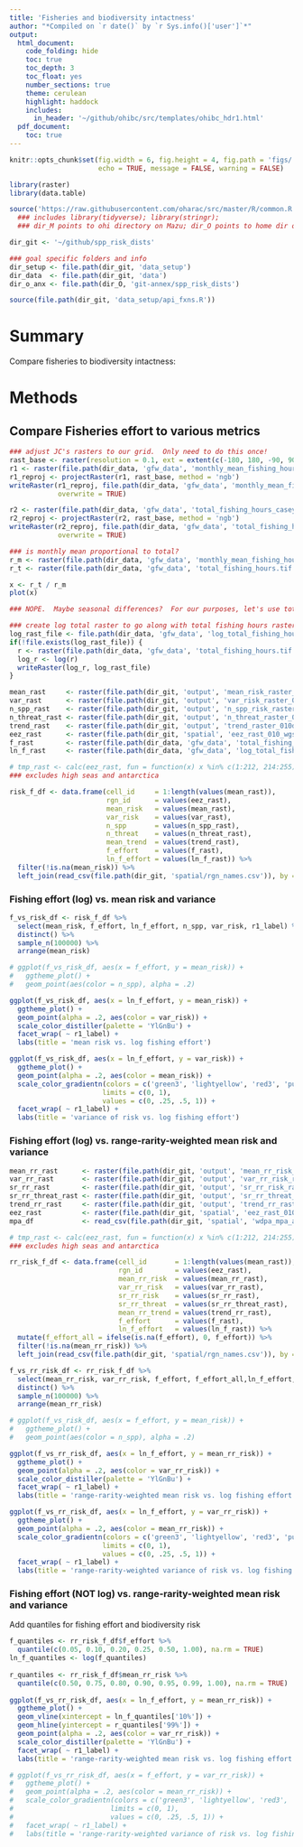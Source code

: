 ```yaml
---
title: 'Fisheries and biodiversity intactness'
author: "*Compiled on `r date()` by `r Sys.info()['user']`*"
output: 
  html_document:
    code_folding: hide
    toc: true
    toc_depth: 3
    toc_float: yes
    number_sections: true
    theme: cerulean
    highlight: haddock
    includes: 
      in_header: '~/github/ohibc/src/templates/ohibc_hdr1.html'
  pdf_document:
    toc: true
---
```


``` r

knitr::opts_chunk$set(fig.width = 6, fig.height = 4, fig.path = 'figs/',
                      echo = TRUE, message = FALSE, warning = FALSE)

library(raster)
library(data.table)

source('https://raw.githubusercontent.com/oharac/src/master/R/common.R')
  ### includes library(tidyverse); library(stringr); 
  ### dir_M points to ohi directory on Mazu; dir_O points to home dir on Mazu

dir_git <- '~/github/spp_risk_dists'

### goal specific folders and info
dir_setup <- file.path(dir_git, 'data_setup')
dir_data  <- file.path(dir_git, 'data')
dir_o_anx <- file.path(dir_O, 'git-annex/spp_risk_dists')

source(file.path(dir_git, 'data_setup/api_fxns.R'))

```

# Summary

Compare fisheries to biodiversity intactness: 

# Methods


## Compare Fisheries effort to various metrics

``` r
### adjust JC's rasters to our grid.  Only need to do this once!
rast_base <- raster(resolution = 0.1, ext = extent(c(-180, 180, -90, 90)))
r1 <- raster(file.path(dir_data, 'gfw_data', 'monthly_mean_fishing_hours_casey.grd'))
r1_reproj <- projectRaster(r1, rast_base, method = 'ngb')
writeRaster(r1_reproj, file.path(dir_data, 'gfw_data', 'monthly_mean_fishing_hours.tif'),
            overwrite = TRUE)

r2 <- raster(file.path(dir_data, 'gfw_data', 'total_fishing_hours_casey.grd'))
r2_reproj <- projectRaster(r2, rast_base, method = 'ngb')
writeRaster(r2_reproj, file.path(dir_data, 'gfw_data', 'total_fishing_hours.tif'),
            overwrite = TRUE)
```

``` r
### is monthly mean proportional to total?
r_m <- raster(file.path(dir_data, 'gfw_data', 'monthly_mean_fishing_hours.tif'))
r_t <- raster(file.path(dir_data, 'gfw_data', 'total_fishing_hours.tif'))

x <- r_t / r_m
plot(x)

### NOPE.  Maybe seasonal differences?  For our purposes, let's use total.
```

``` r

### create log total raster to go along with total fishing hours raster.  
log_rast_file <- file.path(dir_data, 'gfw_data', 'log_total_fishing_hours.tif')
if(!file.exists(log_rast_file)) {
  r <- raster(file.path(dir_data, 'gfw_data', 'total_fishing_hours.tif'))
  log_r <- log(r)
  writeRaster(log_r, log_rast_file)
}
```

``` r

mean_rast     <- raster(file.path(dir_git, 'output', 'mean_risk_raster_010deg.tif'))
var_rast      <- raster(file.path(dir_git, 'output', 'var_risk_raster_010deg.tif'))
n_spp_rast    <- raster(file.path(dir_git, 'output', 'n_spp_risk_raster_010deg.tif'))
n_threat_rast <- raster(file.path(dir_git, 'output', 'n_threat_raster_010deg.tif'))
trend_rast    <- raster(file.path(dir_git, 'output', 'trend_raster_010deg.tif'))
eez_rast      <- raster(file.path(dir_git, 'spatial', 'eez_rast_010_wgs84.tif'))
f_rast        <- raster(file.path(dir_data, 'gfw_data', 'total_fishing_hours.tif'))
ln_f_rast     <- raster(file.path(dir_data, 'gfw_data', 'log_total_fishing_hours.tif'))

# tmp_rast <- calc(eez_rast, fun = function(x) x %in% c(1:212, 214:255))
### excludes high seas and antarctica

risk_f_df <- data.frame(cell_id     = 1:length(values(mean_rast)),
                        rgn_id      = values(eez_rast),
                        mean_risk   = values(mean_rast),
                        var_risk    = values(var_rast),
                        n_spp       = values(n_spp_rast),
                        n_threat    = values(n_threat_rast),
                        mean_trend  = values(trend_rast),
                        f_effort    = values(f_rast),
                        ln_f_effort = values(ln_f_rast)) %>%
  filter(!is.na(mean_risk)) %>%
  left_join(read_csv(file.path(dir_git, 'spatial/rgn_names.csv')), by = c('rgn_id'))

```

### Fishing effort (log) vs. mean risk and variance

``` r

f_vs_risk_df <- risk_f_df %>%
  select(mean_risk, f_effort, ln_f_effort, n_spp, var_risk, r1_label) %>%
  distinct() %>%
  sample_n(100000) %>%
  arrange(mean_risk)

# ggplot(f_vs_risk_df, aes(x = f_effort, y = mean_risk)) +
#   ggtheme_plot() +
#   geom_point(aes(color = n_spp), alpha = .2)

ggplot(f_vs_risk_df, aes(x = ln_f_effort, y = mean_risk)) +
  ggtheme_plot() +
  geom_point(alpha = .2, aes(color = var_risk)) +
  scale_color_distiller(palette = 'YlGnBu') +
  facet_wrap( ~ r1_label) +
  labs(title = 'mean risk vs. log fishing effort')

ggplot(f_vs_risk_df, aes(x = ln_f_effort, y = var_risk)) +
  ggtheme_plot() +
  geom_point(alpha = .2, aes(color = mean_risk)) +
  scale_color_gradientn(colors = c('green3', 'lightyellow', 'red3', 'purple4'),
                       limits = c(0, 1),
                       values = c(0, .25, .5, 1)) +
  facet_wrap( ~ r1_label) +
  labs(title = 'variance of risk vs. log fishing effort')

```

### Fishing effort (log) vs. range-rarity-weighted mean risk and variance


``` r

mean_rr_rast      <- raster(file.path(dir_git, 'output', 'mean_rr_risk_raster_010deg.tif'))
var_rr_rast       <- raster(file.path(dir_git, 'output', 'var_rr_risk_raster_010deg.tif'))
sr_rr_rast        <- raster(file.path(dir_git, 'output', 'sr_rr_risk_raster_010deg.tif'))
sr_rr_threat_rast <- raster(file.path(dir_git, 'output', 'sr_rr_threat_raster_010deg.tif'))
trend_rr_rast     <- raster(file.path(dir_git, 'output', 'trend_rr_raster_010deg.tif'))
eez_rast          <- raster(file.path(dir_git, 'spatial', 'eez_rast_010_wgs84.tif'))
mpa_df            <- read_csv(file.path(dir_git, 'spatial', 'wdpa_mpa_area_010_wgs84.csv'))

# tmp_rast <- calc(eez_rast, fun = function(x) x %in% c(1:212, 214:255))
### excludes high seas and antarctica

rr_risk_f_df <- data.frame(cell_id       = 1:length(values(mean_rast)),
                           rgn_id        = values(eez_rast),
                           mean_rr_risk  = values(mean_rr_rast),
                           var_rr_risk   = values(var_rr_rast),
                           sr_rr_risk    = values(sr_rr_rast),
                           sr_rr_threat  = values(sr_rr_threat_rast),
                           mean_rr_trend = values(trend_rr_rast),
                           f_effort      = values(f_rast),
                           ln_f_effort   = values(ln_f_rast)) %>%
  mutate(f_effort_all = ifelse(is.na(f_effort), 0, f_effort)) %>%
  filter(!is.na(mean_rr_risk)) %>%
  left_join(read_csv(file.path(dir_git, 'spatial/rgn_names.csv')), by = c('rgn_id'))

```


``` r

f_vs_rr_risk_df <- rr_risk_f_df %>%
  select(mean_rr_risk, var_rr_risk, f_effort, f_effort_all,ln_f_effort, sr_rr_risk, r1_label) %>%
  distinct() %>%
  sample_n(100000) %>%
  arrange(mean_rr_risk)

# ggplot(f_vs_risk_df, aes(x = f_effort, y = mean_risk)) +
#   ggtheme_plot() +
#   geom_point(aes(color = n_spp), alpha = .2)

ggplot(f_vs_rr_risk_df, aes(x = ln_f_effort, y = mean_rr_risk)) +
  ggtheme_plot() +
  geom_point(alpha = .2, aes(color = var_rr_risk)) +
  scale_color_distiller(palette = 'YlGnBu') +
  facet_wrap( ~ r1_label) +
  labs(title = 'range-rarity-weighted mean risk vs. log fishing effort')

ggplot(f_vs_rr_risk_df, aes(x = ln_f_effort, y = var_rr_risk)) +
  ggtheme_plot() +
  geom_point(alpha = .2, aes(color = mean_rr_risk)) +
  scale_color_gradientn(colors = c('green3', 'lightyellow', 'red3', 'purple4'),
                       limits = c(0, 1),
                       values = c(0, .25, .5, 1)) +
  facet_wrap( ~ r1_label) +
  labs(title = 'range-rarity-weighted variance of risk vs. log fishing effort')

```

### Fishing effort (NOT log) vs. range-rarity-weighted mean risk and variance

Add quantiles for fishing effort and biodiversity risk

``` r

f_quantiles <- rr_risk_f_df$f_effort %>%
  quantile(c(0.05, 0.10, 0.20, 0.25, 0.50, 1.00), na.rm = TRUE)
ln_f_quantiles <- log(f_quantiles)
  
r_quantiles <- rr_risk_f_df$mean_rr_risk %>%
  quantile(c(0.50, 0.75, 0.80, 0.90, 0.95, 0.99, 1.00), na.rm = TRUE)
  
ggplot(f_vs_rr_risk_df, aes(x = ln_f_effort, y = mean_rr_risk)) +
  ggtheme_plot() +
  geom_vline(xintercept = ln_f_quantiles['10%']) +
  geom_hline(yintercept = r_quantiles['99%']) +
  geom_point(alpha = .2, aes(color = var_rr_risk)) +
  scale_color_distiller(palette = 'YlGnBu') +
  facet_wrap( ~ r1_label) +
  labs(title = 'range-rarity-weighted mean risk vs. log fishing effort')

# ggplot(f_vs_rr_risk_df, aes(x = f_effort, y = var_rr_risk)) +
#   ggtheme_plot() +
#   geom_point(alpha = .2, aes(color = mean_rr_risk)) +
#   scale_color_gradientn(colors = c('green3', 'lightyellow', 'red3', 'purple4'),
#                        limits = c(0, 1),
#                        values = c(0, .25, .5, 1)) +
#   facet_wrap( ~ r1_label) +
#   labs(title = 'range-rarity-weighted variance of risk vs. log fishing effort')

```

